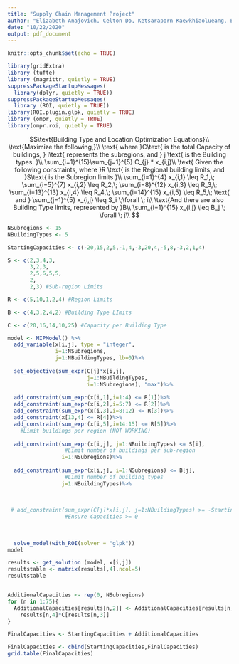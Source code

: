 ```yaml
---
title: "Supply Chain Management Project"
author: "Elizabeth Anajovich, Celton Do, Ketsaraporn Kaewkhiaolueang, Evan Pinckard, and Bryce Samwel"
date: "10/22/2020"
output: pdf_document
---
```


```r
knitr::opts_chunk$set(echo = TRUE)
```

```r
library(gridExtra)
library (tufte)
library (magrittr, quietly = TRUE)
suppressPackageStartupMessages(
  library(dplyr, quietly = TRUE))
suppressPackageStartupMessages(
  library (ROI, quietly = TRUE))
library(ROI.plugin.glpk, quietly = TRUE)
library (ompr, quietly = TRUE)
library(ompr.roi, quietly = TRUE)
```

$$\text{Building Type and Location Optimization Equations}\\
\text{Maximize the following,}\\
\text{ where }C\text{ is the total Capacity of buildings, }
i\text{ represents the subregions, and }
j \text{ is the Building types. }\\
\sum_{i=1}^{15}\sum_{j=1}^{5} C_{j} * x_{i,j}\\
\text{  Given the following constraints, where }R
\text{ is the Regional building limits, and }S\text{ is the Subregion limits }\\
\sum_{i=1}^{4} x_{i,1} \leq R_1,\; 
\sum_{i=5}^{7} x_{i,2} \leq R_2,\;
\sum_{i=8}^{12} x_{i,3} \leq R_3,\;  
\sum_{i=13}^{13} x_{i,4} \leq R_4,\;
\sum_{i=14}^{15} x_{i,5} \leq R_5,\;
\text{ and } \sum_{j=1}^{5} x_{i,j} \leq S_i \;\forall \; i\\
\text{And there are also Building Type limits, represented by }B\\ 
\sum_{i=1}^{15} x_{i,j} \leq B_j \; \forall \; j\\ $$


```r
NSubregions <- 15
NBuildingTypes <- 5

StartingCapacities <- c(-20,15,2,5,-1,4,-3,20,4,-5,8,-3,2,1,4)

S <- c(2,3,4,3,
       3,2,3,
       2,5,6,5,5,
       2,
       2,3) #Sub-region Limits

R <- c(5,10,1,2,4) #Region Limits

B <- c(4,3,2,4,2) #Building Type LImits

C <- c(20,16,14,10,25) #Capacity per Building Type

model <- MIPModel() %>%
  add_variable(x[i,j], type = "integer",
               i=1:NSubregions,
               j=1:NBuildingTypes, lb=0)%>%
  
  set_objective(sum_expr(C[j]*x[i,j],
                         j=1:NBuildingTypes,
                         i=1:NSubregions), "max")%>%
  
  add_constraint(sum_expr(x[i,1],i=1:4) <= R[1])%>%
  add_constraint(sum_expr(x[i,2],i=5:7) <= R[2])%>%
  add_constraint(sum_expr(x[i,3],i=8:12) <= R[3])%>%
  add_constraint(x[13,4] <= R[4])%>%
  add_constraint(sum_expr(x[i,5],i=14:15) <= R[5])%>%
    #Limit buildings per region (NOT WORKING)
  
  add_constraint(sum_expr(x[i,j], j=1:NBuildingTypes) <= S[i],
                  #Limit number of buildings per sub-region
                 i=1:NSubregions)%>% 
    
  add_constraint(sum_expr(x[i,j], i=1:NSubregions) <= B[j],
                  #Limit number of building types
                 j=1:NBuildingTypes)%>% 
  
  
  
 # add_constraint(sum_expr(C[j]*x[i,j], j=1:NBuildingTypes) >= -StartingCapacities[i], i=1:NSubregions)%>%
                  #Ensure Capacities >= 0
                  
    
  
  solve_model(with_ROI(solver = "glpk"))
model

results <- get_solution (model, x[i,j])
resultstable <- matrix(results[,4],ncol=5)
resultstable


AdditionalCapacities <- rep(0, NSubregions)
for (n in 1:75){
  AdditionalCapacities[results[n,2]] <- AdditionalCapacities[results[n,2]]+
    results[n,4]*C[results[n,3]]
}

FinalCapacities <- StartingCapacities + AdditionalCapacities

FinalCapacities <- cbind(StartingCapacities,FinalCapacities)
grid.table(FinalCapacities)
```